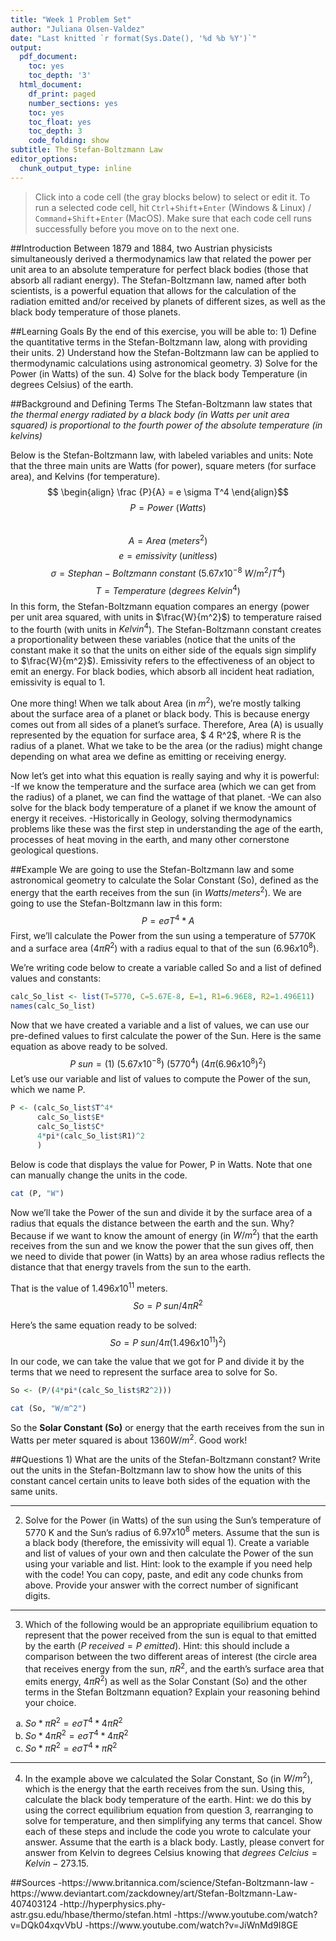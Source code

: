 ```yaml
---
title: "Week 1 Problem Set"
author: "Juliana Olsen-Valdez"
date: "Last knitted `r format(Sys.Date(), '%d %b %Y')`"
output:
  pdf_document:
    toc: yes
    toc_depth: '3'
  html_document:
    df_print: paged
    number_sections: yes
    toc: yes
    toc_float: yes
    toc_depth: 3
    code_folding: show
subtitle: The Stefan-Boltzmann Law
editor_options:
  chunk_output_type: inline
---
```


> Click into a code cell (the gray blocks below) to select or edit it. To run a selected code cell, hit `Ctrl`+`Shift`+`Enter` (Windows & Linux) / `Command`+`Shift`+`Enter` (MacOS). Make sure that each code cell runs successfully before you move on to the next one.

##Introduction
Between 1879 and 1884, two Austrian physicists simultaneously derived a thermodynamics law that related the power per unit area to an absolute temperature for perfect black bodies (those that absorb all radiant energy). The Stefan-Boltzmann law, named after both scientists, is a powerful equation that allows for the calculation of the radiation emitted and/or received by planets of different sizes, as well as the black body temperature of those planets. 

##Learning Goals
By the end of this exercise, you will be able to:
1) Define the quantitative terms in the Stefan-Boltzmann law, along with providing their units. 
2) Understand how the Stefan-Boltzmann law can be applied to thermodynamic calculations using astronomical geometry. 
3) Solve for the Power (in Watts) of the sun. 
4) Solve for the black body Temperature (in degrees Celsius) of the earth. 

##Background and Defining Terms
The Stefan-Boltzmann law states that *the thermal energy radiated by a black body (in Watts per unit area squared) is proportional to the fourth power of the absolute temperature (in kelvins)*

Below is the Stefan-Boltzmann law, with labeled variables and units:
Note that the three main units are Watts (for power), square meters (for surface area), and Kelvins (for temperature).
$$ \begin{align} \frac {P}{A} = e \sigma T^4 \end{align}$$
$$P = Power\ (Watts)$$  
$$ A=Area\ (meters^2)$$ 
$$e=emissivity\ (unitless)$$
$$ \sigma = Stephan-Boltzmann  \  constant\  (5.67x 10^{-8}\ W/m^2/T^4)$$
$$ T= Temperature\ (degrees\  Kelvin^4)$$
In this form, the Stefan-Boltzmann equation compares an energy (power per unit area squared, with units in $\frac{W}{m^2}$) to temperature raised to the fourth (with units in $Kelvin^4$). The Stefan-Boltzmann constant creates a proportionality between these variables (notice that the units of the constant make it so that the units on either side of the equals sign simplify to $\frac{W}{m^2}$). Emissivity refers to the effectiveness of an object to emit an energy. For black bodies, which absorb all incident heat radiation, emissivity is equal to 1.

One more thing! When we talk about Area (in $m^2$), we're mostly talking about the surface area of a planet or black body. This is because energy comes out from all sides of a planet's surface. Therefore, Area (A) is usually represented by the equation for surface area, $ 4 \pi R^2$, where R is the radius of a planet. What we take to be the area (or the radius) might change depending on what area we define as emitting or receiving energy.

Now let's get into what this equation is really saying and why it is powerful: 
-If we know the temperature and the surface area (which we can get from the radius) of a planet, we can find the wattage of that planet. 
-We can also solve for the black body temperature of a planet if we know the amount of energy it receives. 
-Historically in Geology, solving thermodynamics problems like these was the first step in understanding the age of the earth, processes of heat moving in the earth, and many other cornerstone geological questions.

##Example
We are going to use the Stefan-Boltzmann law and some astronomical geometry to calculate the Solar Constant (So), defined as the energy that the earth receives from the sun (in $Watts/meters^2$). We are going to use the Stefan-Boltzmann law in this form:
$$P = e \sigma T^4*A$$
First, we'll calculate the Power from the sun using a temperature of 5770K and a surface area ($4\pi R^2$) with a radius equal to that of the sun ($6.96x10^8$).

We're writing code below to create a variable called So and a list of defined values and constants: 
```r
calc_So_list <- list(T=5770, C=5.67E-8, E=1, R1=6.96E8, R2=1.496E11)
names(calc_So_list)
```

Now that we have created a variable and a list of values, we can use our pre-defined values to first calculate the power of the Sun. Here is the same equation as above ready to be solved. 
$$P~sun = (1)\ (5.67x10^{-8})\ (5770^4)\ (4\pi (6.96x10^8)^2)$$
Let's use our variable and list of values to compute the Power of the sun, which we name P. 
```r
P <- (calc_So_list$T^4*
      calc_So_list$E*
      calc_So_list$C*
      4*pi*(calc_So_list$R1)^2
      )
``` 

Below is code that displays the value for Power, P in Watts. Note that one can manually change the units in the code. 
```r
cat (P, "W")
```

Now we'll take the Power of the sun and divide it by the surface area of a radius that equals the distance between the earth and the sun. Why? Because if we want to know the amount of energy (in $W/m^2$) that the earth receives from the sun and we know the power that the sun gives off, then we need to divide that power (in Watts) by an area whose radius reflects the distance that that energy travels from the sun to the earth. 

That is the value of $1.496x10^{11}$ meters. 
$$So = P~sun / 4\pi R^2 $$ 

Here's the same equation ready to be solved:
$$So = P~sun / 4\pi (1.496x10^{11})^2) $$ 

In our code, we can take the value that we got for P and divide it by the terms that we need to represent the surface area to solve for So. 
```r
So <- (P/(4*pi*(calc_So_list$R2^2)))
```

```r
cat (So, "W/m^2")
```
So the **Solar Constant (So)** or energy that the earth receives from the sun in Watts per meter squared is about $1360 W/m^2$. Good work! 

##Questions
1) What are the units of the Stefan-Boltzmann constant? Write out the units in the Stefan-Boltzmann law to show how the units of this constant cancel certain units to leave both sides of the equation with the same units. 

_______________________________________________________

2) Solve for the Power (in Watts) of the sun using the Sun's temperature of 5770 K and the Sun's radius of $6.97x10^8$ meters. Assume that the sun is a black body (therefore, the emissivity will equal 1). Create a variable and list of values of your own and then calculate the Power of the sun using your variable and list. Hint: look to the example if you need help with the code! You can copy, paste, and edit any code chunks from above. Provide your answer with the correct number of significant digits. 

________________________________________________________

3) Which of the following would be an appropriate equilibrium equation to represent that the power received from the sun is equal to that emitted by the earth ($P~received = P~emitted$). Hint: this should include a comparison between the two different areas of interest (the circle area that receives energy from the sun, $\pi R^2$, and the earth's surface area that emits energy, $4\pi R^2$) as well as the Solar Constant (So) and the other terms in the Stefan Boltzmann equation? Explain your reasoning behind your choice. 

 a) $So*\pi R^2 = e\sigma T^4*4\pi R^2$
 b) $So* 4\pi R^2 = e\sigma T^4*4\pi R^2$
 c) $So*\pi R^2 = e\sigma T^4*\pi R^2$
 
_________________________________________________________

4) In the example above we calculated the Solar Constant, So (in $W/m^2$), which is the energy that the earth receives from the sun. Using this, calculate the black body temperature of the earth. Hint: we do this by using the correct equilibrium equation from question 3, rearranging to solve for temperature, and then simplifying any terms that cancel. Show each of these steps and include the code you wrote to calculate your answer. Assume that the earth is a black body. Lastly, please convert for answer from Kelvin to degrees Celsius knowing that $degrees\ Celcius = Kelvin - 273.15$.

##Sources
-https://www.britannica.com/science/Stefan-Boltzmann-law
-https://www.deviantart.com/zackdowney/art/Stefan-Boltzmann-Law-407403124
-http://hyperphysics.phy-astr.gsu.edu/hbase/thermo/stefan.html
-https://www.youtube.com/watch?v=DQk04xqvVbU
-https://www.youtube.com/watch?v=JiWnMd9I8GE